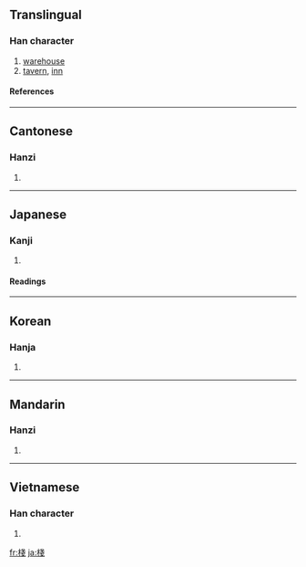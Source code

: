 {{see|栈|桟}}

==Translingual==
===Han character===
{{Han char|rn=75|rad=木|as=08|sn=12|four=4395<sub>3</sub>|canj=木戈戈 (DII)}}
# [[warehouse]]
# [[tavern]], [[inn]]
====References====
{{Han ref|kx=0533.240|dkj=14963|dj=0921.210|hdz=21229.080|uh=68E7|ud=26855|bh=B4CC|bd=46284}}
----
==Cantonese==
===Hanzi===
{{yue-hanzi|jyut=|y=jaan6}}
# {{defn|Cantonese}}
----
==Japanese==
===Kanji===
{{ja-kanji|grade=|rs=木08}}
# {{defn|Japanese}} 
====Readings====
{{ja-readings|on=[[さん]] (san), [[せん]] (sen)|kun=[[かけはし]] (kakehashi), [[たな]] (tana)}}
----
==Korean==
===Hanja===
{{ko-hanja|hangeul=[[잔]], [[전]]|eumhun=|rv=jan, jeon|mr=chan, chŏn|y=can, cen}}
# {{defn|Korean}}
----
==Mandarin==
===Hanzi===
{{cmn-hanzi|sim=栈|pin=[[zhàn]] ([[zhan4]])|wg=chan<sup>4</sup>}}
# {{defn|Mandarin}}
----
==Vietnamese==
===Han character===
{{vi-hantu|sạn, xiễn, trăn, chăn}}
# {{defn|Vietnamese}}

[[fr:棧]]
[[ja:棧]]